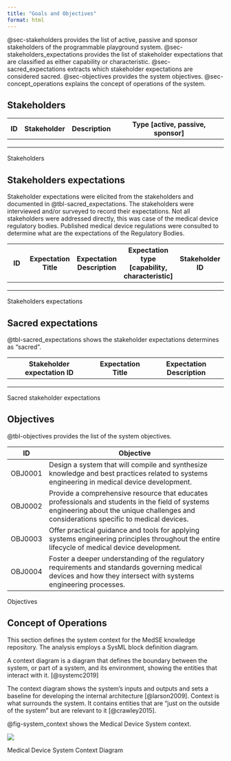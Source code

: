 ```yaml
---
title: "Goals and Objectives"
format: html
---
```


@sec-stakeholders provides the list of active, passive and sponsor stakeholders of the programmable playground system. @sec-stakeholders_expectations provides the list of stakeholder expectations that are classified as either capability or characteristic. @sec-sacred_expectations extracts which stakeholder expectations are considered sacred. @sec-objectives provides the system objectives. @sec-concept_operations explains the concept of operations of the system.

## Stakeholders {#sec-stakeholders}

::: {#tbl-stakeholders}
| ID  | Stakeholder | Description | Type \[active, passive, sponsor\] |
|-----|-------------|-------------|-----------------------------------|
|     |             |             |                                   |
|     |             |             |                                   |
|     |             |             |                                   |

Stakeholders
:::

## Stakeholders expectations {#sec-stakeholders_expectations}

Stakeholder expectations were elicited from the stakeholders and documented in @tbl-sacred_expectations. The stakeholders were interviewed and/or surveyed to record their expectations. Not all stakeholders were addressed directly, this was case of the medical device regulatory bodies. Published medical device regulations were consulted to determine what are the expectations of the Regulatory Bodies.

::: {#tbl-stakeholders_expectations}
| ID  | Expectation Title | Expectation Description | Expectation type \[capability, characteristic\] | Stakeholder ID |
|---------------|---------------|---------------|---------------|---------------|
|     |                   |                         |                                                 |                |
|     |                   |                         |                                                 |                |
|     |                   |                         |                                                 |                |

Stakeholders expectations
:::

## Sacred expectations {#sec-sacred_expectations}

@tbl-sacred_expectations shows the stakeholder expectations determines as “sacred”.

::: {#tbl-sacred_expectations}
| Stakeholder expectation ID | Expectation Title | Expectation Description |
|----------------------------|-------------------|-------------------------|
|                            |                   |                         |
|                            |                   |                         |
|                            |                   |                         |

Sacred stakeholder expectations
:::

## Objectives {#sec-objectives}
<!--
March 11, 2024. Need to revisit the objectives.
-->

@tbl-objectives provides the list of the system objectives.

::: {#tbl-objectives}
| ID      | Objective                                                                                                                                                                                 |
|---------|-------------------------------------------------------------------------------------------------------------------------------------------------------------------------------------------|
| OBJ0001 | Design a system that will compile and synthesize knowledge and best practices related to systems engineering in medical device development.                                               |
| OBJ0002 | Provide a comprehensive resource that educates professionals and students in the field of systems engineering about the unique challenges and considerations specific to medical devices. |
| OBJ0003 | Offer practical guidance and tools for applying systems engineering principles throughout the entire lifecycle of medical device development.                                             |
| OBJ0004 | Foster a deeper understanding of the regulatory requirements and standards governing medical devices and how they intersect with systems engineering processes.                           |

Objectives
:::

## Concept of Operations {#sec-concept_operations}

This section defines the system context for the MedSE knowledge repository. The analysis employs a SysML block definition diagram.

A context diagram is a diagram that defines the boundary between the system, or part of a system, and its environment, showing the entities that interact with it. [@systemc2019] 

The context diagram shows the system’s inputs and outputs and sets a baseline for developing the internal architecture [@larson2009]. Context is what surrounds the system. It contains entities that are “just on the outside of the system” but are relevant to it [@crawley2015].

@fig-system_context shows the Medical Device System context.

<!--Insert system context diagram image here. Create caption and update cross references -->

::: {#fig-system_context}
![](images/paste-3.png)

Medical Device System Context Diagram
:::

```{=html}
<!--
Provide an explanation of the system context diagram
-->
```